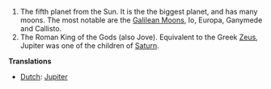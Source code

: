 #The fifth planet from the Sun.  It is the the biggest planet, and has many moons.  The most notable are the [[Galilean Moons]], Io, Europa, Ganymede and Callisto.
#The Roman King of the Gods (also Jove).  Equivalent to the Greek [[Zeus]], Jupiter was one of the children of [[Saturn]].

'''Translations'''
*[[Dutch]]: [[Jupiter]]